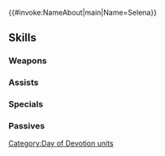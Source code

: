 {{#invoke:NameAbout|main|Name=Selena}}{{HeroPage Tabs}}
{{Hero Infobox
|Name=Selena
|Title=Admiring General
|WeaponType=Red Tome
|MoveType=Cavalry
|Origin=Fire Emblem: The Sacred Stones
|Gender=Female
|actorEN=Tiana Camacho
|actorJP=渡辺優里奈
|artist=鈴木理華
|additionDate=February 6, 2024
|releaseDate=February 7, 2024
|cv1=7
|cv2=300300
|TagID=愛の祭セライナ
|InternalID=1060
|Properties=special,hat
|description=A magic user and one of the Imperial Three who goes by the moniker Fluorspar. Adores Emperor Vigarde, who saved her village from disaster. Appears in Fire Emblem: The Sacred Stones.
}}
{{Stats Page
|Lv1HP=18|Lv1ATK=6|Lv1SPD=16|Lv1DEF=3|Lv1RES=5
|GRHP=50|GRATK=90|GRSPD=70|GRDEF=40|GRRES=40
}}
==Skills==
===Weapons===
{{Weapons Table
|weapon1=Fire
|weapon1Default=1
|weapon1Unlock=1
|weapon2=Elfire
|weapon2Default=2
|weapon2Unlock=2
|weapon3=Devoted Basket
|weapon3Default=3
|weapon3Unlock=3
|weapon4=Devoted Basket+
|weapon4Default=5
|weapon4Unlock=5
}}
===Assists===
{{Assists Table
|assist1=Rally Attack
|assist1Default=4
|assist1Unlock=3
|assist2=Rally Up Atk
|assist2Unlock=4
|assist3=Rally Up Atk+
|assist3Unlock=5
}}
===Specials===
{{Specials Table}}
===Passives===
{{Passives Table
|passiveA1=Atk/Spd Catch 1
|passiveA2=Atk/Spd Catch 2
|passiveA3=Atk/Spd Catch 3
|passiveA1Unlock=1
|passiveA2Unlock=2
|passiveA3Unlock=4
|passiveB1=A/R Far Trace 1
|passiveB2=A/R Far Trace 2
|passiveB3=A/R Far Trace 3
|passiveB1Unlock=3
|passiveB2Unlock=4
|passiveB3Unlock=5
}}
{{Heroes Navbox}}
[[Category:Day of Devotion units]]